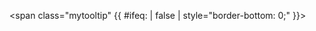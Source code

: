 <includeonly><span class="mytooltip" {{ #ifeq: {{{line|true}}} | false | style="border-bottom: 0;" }}>{{{1}}}<span class="mytooltiptext" style="{{#if:{{{text-align|}}}|text-align:{{{text-align|default}}};}}">{{{2}}}</span></span></includeonly><noinclude>
<!-- From https://gbf.wiki/Template:Tt -->
{{tt|[[I-401]]|[[File:I-401 Banner.png]]}}

{{tt|[[I-401]]|[[File:I-401 Banner.png]]}}

{{tt|[[I-401]]|[[File:I-401 Banner.png]]}}

{{tt|[[I-401]]|[[File:I-401 Banner.png]]}}

{{tt|[[I-401]]|[[File:I-401 Banner.png]]}}

{{tt|[[I-401]]|[[File:I-401 Banner.png]]}}

{{tt|[[I-401]]|[[File:I-401 Banner.png]]}}

{{tt|[[I-401]]|[[File:I-401 Banner.png]]}}

{{tt|[[I-401]]|[[File:I-401 Banner.png]]}}
</noinclude>
